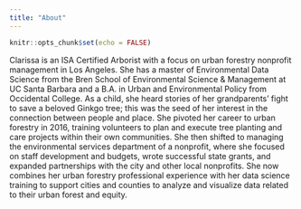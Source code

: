 ```yaml
---
title: "About"
---
```


```r
knitr::opts_chunk$set(echo = FALSE)
```

Clarissa is an ISA Certified Arborist with a focus on urban forestry nonprofit management in Los Angeles. She has a master of Environmental Data Science from the Bren School of Environmental Science & Management at UC Santa Barbara and a B.A. in  Urban and Environmental Policy from Occidental College. As a child, she heard stories of her grandparents’ fight to save a beloved Ginkgo tree; this was the seed of her interest in the connection between people and place. She pivoted her career to urban forestry in 2016, training volunteers to plan and execute tree planting and care projects within their own communities. She then shifted to managing the environmental services department of a nonprofit, where she focused on staff development and budgets, wrote successful state grants, and expanded partnerships with the city and other local nonprofits. She now combines her urban forestry professional experience with her data science training to support cities and counties to analyze and visualize data related to their urban forest and equity.